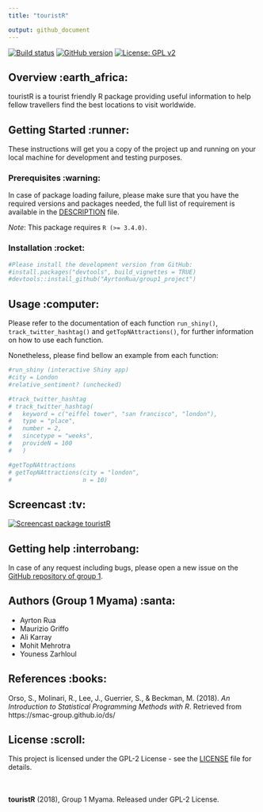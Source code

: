---
title: "touristR"

output: github_document
---

[![Build status](https://img.shields.io/badge/build-passing-brightgreen.svg)](https://github.com/AyrtonRua/group1_project)
[![GitHub version](https://img.shields.io/badge/Package%20version-1.0.0-orange.svg)](https://github.com/AyrtonRua/group1_project)
[![License: GPL v2](https://img.shields.io/badge/License-GPL%20v2-blue.svg)](https://www.gnu.org/licenses/old-licenses/gpl-2.0.en.html)

## Overview :earth_africa:

touristR is a tourist friendly R package providing useful information to 
help fellow travellers find the best locations to visit worldwide.


## Getting Started :runner:
These instructions will get you a copy of the project up and running on your local machine for development and testing purposes.

### Prerequisites :warning:

In case of package loading failure, please make sure that you have the 
required versions and packages needed, the full list of requirement is 
available in the [DESCRIPTION](https://github.com/AyrtonRua/group1_project/blob/master/DESCRIPTION) file.  

*Note*: This package requires `R (>= 3.4.0)`.

### Installation :rocket:

```{r, eval = FALSE}

#Please install the development version from GitHub:
#install.packages("devtools", build_vignettes = TRUE)
#devtools::install_github("AyrtonRua/group1_project")

```

## Usage :computer:

Please refer to the documentation of each function `run_shiny()`, 
`track_twitter_hashtag()` and `getTopNAttractions()`, for further information
on how to use each function.  

Nonetheless, please find bellow an example from each function:

```{r, eval = FALSE}

#run_shiny (interactive Shiny app)
#city = London
#relative_sentiment? (unchecked)

#track_twitter_hashtag
# track_twitter_hashtag(
#   keyword = c("eiffel tower", "san francisco", "london"),
#   type = "place",
#   number = 2,
#   sincetype = "weeks",
#   provideN = 100
#   )

#getTopNAttractions
# getTopNAttractions(city = "london",
#                    n = 10)


```

## Screencast :tv:

<!-- Video Presentation of the group -->
[![Screencast package touristR](http://img.youtube.com/vi/p6urWb3U07M/maxresdefault.jpg)](http://www.youtube.com/watch_popup?v=p6urWb3U07M "Screencast package touristR")



## Getting help :interrobang:

In case of any request including bugs, please open a new issue on the 
[GitHub repository of group 1](https://github.com/AyrtonRua/group1_project).


## Authors (Group 1 Myama) :santa:


* Ayrton Rua
* Maurizio Griffo
* Ali Karray
* Mohit Mehrotra
* Youness Zarhloul 


## References :books:

Orso, S., Molinari, R., Lee, J., Guerrier, S., & Beckman, M. (2018). 
*An Introduction to Statistical Programming Methods with R*. 
Retrieved from https://smac-group.github.io/ds/


## License :scroll:

This project is licensed under the GPL-2 License - see the [LICENSE](https://github.com/AyrtonRua/group1_project/blob/master/LICENSE) file for details.


<br><br>
**touristR** (2018), Group 1 Myama. Released under GPL-2 License.



